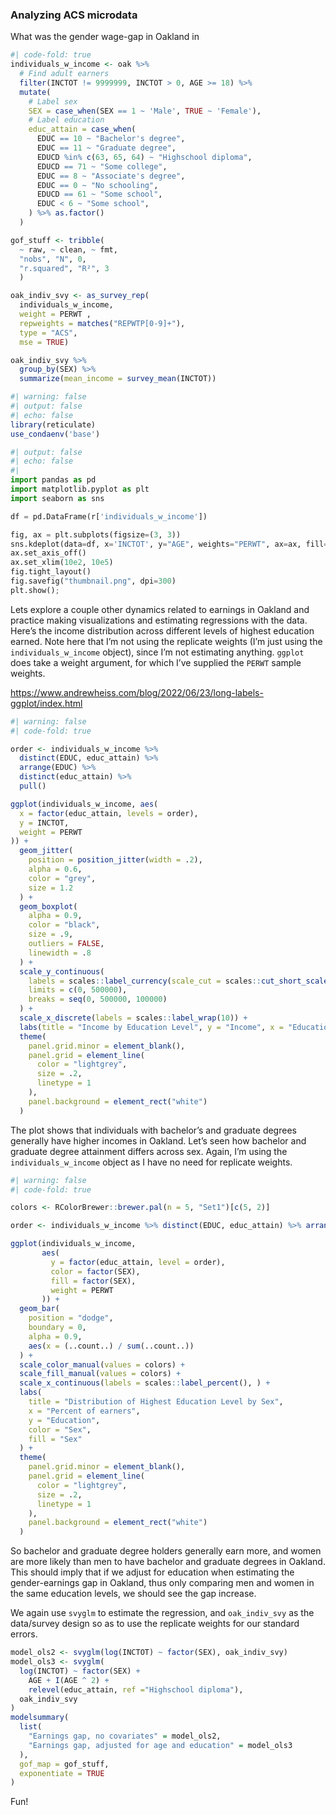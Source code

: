 ### Analyzing ACS microdata

What was the gender wage-gap in Oakland in

```r
#| code-fold: true
individuals_w_income <- oak %>%
  # Find adult earners
  filter(INCTOT != 9999999, INCTOT > 0, AGE >= 18) %>%
  mutate(
    # Label sex
    SEX = case_when(SEX == 1 ~ 'Male', TRUE ~ 'Female'),
    # Label education
    educ_attain = case_when(
      EDUC == 10 ~ "Bachelor's degree",
      EDUC == 11 ~ "Graduate degree",
      EDUCD %in% c(63, 65, 64) ~ "Highschool diploma",
      EDUCD == 71 ~ "Some college",
      EDUC == 8 ~ "Associate's degree",
      EDUC == 0 ~ "No schooling",
      EDUCD == 61 ~ "Some school",
      EDUC < 6 ~ "Some school",
    ) %>% as.factor()
  )

gof_stuff <- tribble(
  ~ raw, ~ clean, ~ fmt,
  "nobs", "N", 0,
  "r.squared", "R²", 3
  )
```

```r
oak_indiv_svy <- as_survey_rep(
  individuals_w_income,
  weight = PERWT ,
  repweights = matches("REPWTP[0-9]+"),
  type = "ACS",
  mse = TRUE)
```

```r
oak_indiv_svy %>%
  group_by(SEX) %>%
  summarize(mean_income = survey_mean(INCTOT))
```

```r
#| warning: false
#| output: false
#| echo: false
library(reticulate)
use_condaenv('base')
```

```python
#| output: false
#| echo: false
#| 
import pandas as pd
import matplotlib.pyplot as plt
import seaborn as sns

df = pd.DataFrame(r['individuals_w_income'])

fig, ax = plt.subplots(figsize=(3, 3))
sns.kdeplot(data=df, x='INCTOT', y="AGE", weights="PERWT", ax=ax, fill=True, alpha=.5, log_scale=True, legend=False, cmap="coolwarm")
ax.set_axis_off()
ax.set_xlim(10e2, 10e5)
fig.tight_layout()
fig.savefig("thumbnail.png", dpi=300)
plt.show();
```

Lets explore a couple other dynamics related to earnings in Oakland and
practice making visualizations and estimating regressions with the data.
Here's the income distribution across different levels of highest
education earned. Note here that I'm not using the replicate weights
(I'm just using the `individuals_w_income` object), since I'm not
estimating anything. `ggplot` does take a weight argument, for which
I've supplied the `PERWT` sample weights.

<https://www.andrewheiss.com/blog/2022/06/23/long-labels-ggplot/index.html>

```r
#| warning: false
#| code-fold: true

order <- individuals_w_income %>%
  distinct(EDUC, educ_attain) %>%
  arrange(EDUC) %>%
  distinct(educ_attain) %>%
  pull()

ggplot(individuals_w_income, aes(
  x = factor(educ_attain, levels = order),
  y = INCTOT,
  weight = PERWT
)) +
  geom_jitter(
    position = position_jitter(width = .2),
    alpha = 0.6,
    color = "grey",
    size = 1.2
  ) +
  geom_boxplot(
    alpha = 0.9,
    color = "black",
    size = .9,
    outliers = FALSE,
    linewidth = .8
  ) +
  scale_y_continuous(
    labels = scales::label_currency(scale_cut = scales::cut_short_scale()),
    limits = c(0, 500000),
    breaks = seq(0, 500000, 100000)
  ) +
  scale_x_discrete(labels = scales::label_wrap(10)) +
  labs(title = "Income by Education Level", y = "Income", x = "Education Level") +
  theme(
    panel.grid.minor = element_blank(),
    panel.grid = element_line(
      color = "lightgrey",
      size = .2,
      linetype = 1
    ),
    panel.background = element_rect("white")
  )
```

The plot shows that individuals with bachelor's and graduate degrees
generally have higher incomes in Oakland. Let's seen how bachelor and
graduate degree attainment differs across sex. Again, I'm using the
`individuals_w_income` object as I have no need for replicate weights.

```r
#| warning: false
#| code-fold: true

colors <- RColorBrewer::brewer.pal(n = 5, "Set1")[c(5, 2)]

order <- individuals_w_income %>% distinct(EDUC, educ_attain) %>% arrange(desc(EDUC)) %>% distinct(educ_attain) %>% pull()

ggplot(individuals_w_income,
       aes(
         y = factor(educ_attain, level = order),
         color = factor(SEX),
         fill = factor(SEX),
         weight = PERWT
       )) +
  geom_bar(
    position = "dodge",
    boundary = 0,
    alpha = 0.9,
    aes(x = (..count..) / sum(..count..))
  ) +
  scale_color_manual(values = colors) +
  scale_fill_manual(values = colors) +
  scale_x_continuous(labels = scales::label_percent(), ) +
  labs(
    title = "Distribution of Highest Education Level by Sex",
    x = "Percent of earners",
    y = "Education",
    color = "Sex",
    fill = "Sex"
  ) +
  theme(
    panel.grid.minor = element_blank(),
    panel.grid = element_line(
      color = "lightgrey",
      size = .2,
      linetype = 1
    ),
    panel.background = element_rect("white")
  )
```

So bachelor and graduate degree holders generally earn more, and women
are more likely than men to have bachelor and graduate degrees in
Oakland. This should imply that if we adjust for education when
estimating the gender-earnings gap in Oakland, thus only comparing men
and women in the same education levels, we should see the gap increase.

We again use `svyglm` to estimate the regression, and `oak_indiv_svy` as
the data/survey design so as to use the replicate weights for our
standard errors.

```r
model_ols2 <- svyglm(log(INCTOT) ~ factor(SEX), oak_indiv_svy)
model_ols3 <- svyglm(
  log(INCTOT) ~ factor(SEX) +
    AGE + I(AGE ^ 2) +
    relevel(educ_attain, ref ="Highschool diploma"),
  oak_indiv_svy
)
modelsummary(
  list(
    "Earnings gap, no covariates" = model_ols2,
    "Earnings gap, adjusted for age and education" = model_ols3
  ),
  gof_map = gof_stuff,
  exponentiate = TRUE
)
```

Fun!